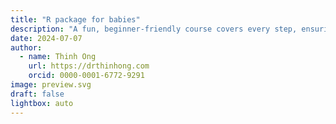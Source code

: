 ```yaml
---
title: "R package for babies"
description: "A fun, beginner-friendly course covers every step, ensuring your package is CRAN-ready. Perfect for all ages."
date: 2024-07-07
author:
  - name: Thinh Ong
    url: https://drthinhong.com
    orcid: 0000-0001-6772-9291
image: preview.svg
draft: false
lightbox: auto
---
```

